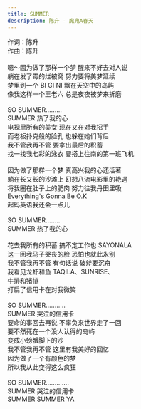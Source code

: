 ```yaml
---
title: SUMMER
description: 陈升 - 魔鬼A春天
---
```


作词：陈升<br />作曲：陈升<br /><br />嗯～因为做了那样一个梦 醒来不好去对人说<br />躺在发了霉的烂被窝 努力要将美梦延续<br />梦里到一个 BI GI NI 飘在天空中的岛屿<br />像我这样一个王老六 总是夜夜被梦来折磨<br /><br />SO SUMMER.........<br />SUMMER 热了我的心<br />电视里所有的美女 现在又在对我招手<br />而老板扑克般的脸孔 也躲在她们背后<br />我不管我再不管 要拿出最后的积蓄<br />找一找我七彩的泳衣 要搭上往南的第一班飞机<br /><br />因为做了那样一个梦 真高兴我的心还活著<br />躺在长又长的沙滩上 幻想八流电影里的艳遇<br />将我圈在肚子上的肥肉 努力往我丹田里吸<br />Everything's Gonna Be O.K<br />起码英语我还会一点儿<br /><br />SO SUMMER........<br />SUMMER 热了我的心<br /><br />花去我所有的积蓄 搞不定工作也 SAYONALA<br />这一回我马子哭丧的脸 恐怕也就此永别<br />我不管我再不管 有句话说 破斧要沉舟<br />我看见龙虾和鱼 TAQILA、SUNRISE、<br />牛排和猪排<br />打扁了信用卡在对我微笑<br /><br />SO SUMMER...........<br />SUMMER 哭泣的信用卡<br />要命的事回去再说 不辜负来世界走了一回<br />要不然死在一个没人认得的岛屿<br />变成小螃蟹脚下的沙<br />我不管我再不管 这里有我美好的回忆<br />因为做了一个有颜色的梦<br />所以我从此变得这么疯狂<br /><br />SO SUMMER.............<br />SUMMER 哭泣的信用卡<br />SUMMER SUMMER YA